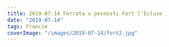 ```yaml
---
title: 2019-07-14 Ferrata u pevnosti Fort l'Écluse
date: "2019-07-14"
tags: Francie
coverImage: "/images/2019-07-14/fort2.jpg"
---
```


<CustomImage
  src="/images/2019-07-14/fort1.jpg"
  alt="Toulka lesy nad vesničkou Vesancy"
  size="horizontalLarge"
/>

<CustomImage
  src="/images/2019-07-14/fort2.jpg"
  alt="Toulka lesy nad vesničkou Vesancy"
  size="horizontalLarge"
/>
<CustomImage
  src="/images/2019-07-14/fort3.jpg"
  alt="Toulka lesy nad vesničkou Vesancy"
  size="horizontalLarge"
/>
